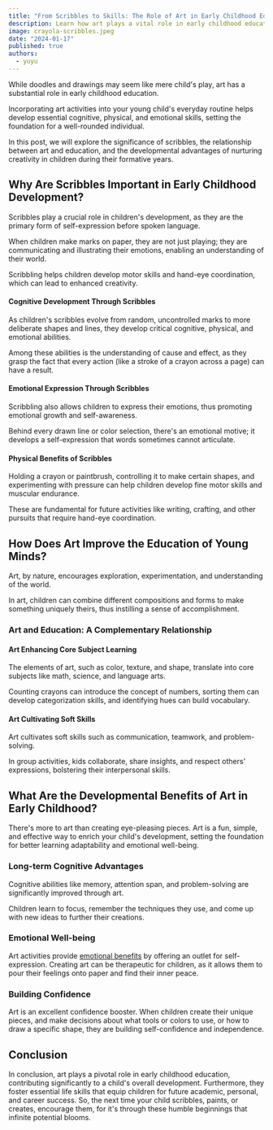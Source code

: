 ```yaml
---
title: "From Scribbles to Skills: The Role of Art in Early Childhood Education"
description: Learn how art plays a vital role in early childhood education, turning scribbles into developmental skills for your child.
image: crayola-scribbles.jpeg
date: "2024-01-17"
published: true
authors:
  - yuyu
---
```


While doodles and drawings may seem like mere child's play, art has a substantial role in early childhood education.

Incorporating art activities into your young child's everyday routine helps develop essential cognitive, physical, and emotional skills, setting the foundation for a well-rounded individual.

In this post, we will explore the significance of scribbles, the relationship between art and education, and the developmental advantages of nurturing creativity in children during their formative years.

## Why Are Scribbles Important in Early Childhood Development?

Scribbles play a crucial role in children's development, as they are the primary form of self-expression before spoken language.

When children make marks on paper, they are not just playing; they are communicating and illustrating their emotions, enabling an understanding of their world.

Scribbling helps children develop motor skills and hand-eye coordination, which can lead to <Link href="/blog/creative-play-grow">enhanced creativity</Link>.

#### Cognitive Development Through Scribbles

As children's scribbles evolve from random, uncontrolled marks to more deliberate shapes and lines, they develop critical cognitive, physical, and emotional abilities.

Among these abilities is the understanding of cause and effect, as they grasp the fact that every action (like a stroke of a crayon across a page) can have a result.

#### Emotional Expression Through Scribbles

Scribbling also allows children to express their emotions, thus promoting emotional growth and self-awareness.

Behind every drawn line or color selection, there's an emotional motive; it develops a self-expression that words sometimes cannot articulate.

#### Physical Benefits of Scribbles

Holding a crayon or paintbrush, controlling it to make certain shapes, and experimenting with pressure can help children develop fine motor skills and muscular endurance.

These are fundamental for future activities like writing, crafting, and other pursuits that require hand-eye coordination.

## How Does Art Improve the Education of Young Minds?

Art, by nature, encourages exploration, experimentation, and understanding of the world.

In art, children can combine different compositions and forms to make something uniquely theirs, thus instilling a sense of accomplishment.

### Art and Education: A Complementary Relationship

#### Art Enhancing Core Subject Learning

The elements of art, such as color, texture, and shape, translate into core subjects like math, science, and language arts.

Counting crayons can introduce the concept of numbers, sorting them can develop categorization skills, and identifying hues can build vocabulary.

#### Art Cultivating Soft Skills

Art cultivates <Link href="/blog/pretend-play-social-skills">soft skills</Link> such as communication, teamwork, and problem-solving.

In group activities, kids collaborate, share insights, and respect others' expressions, bolstering their interpersonal skills.

## What Are the Developmental Benefits of Art in Early Childhood?

There's more to art than creating eye-pleasing pieces. Art is a fun, simple, and effective way to enrich your child's development, setting the foundation for better learning adaptability and emotional well-being.

### Long-term Cognitive Advantages

Cognitive abilities like memory, attention span, and problem-solving are significantly improved through art.

Children learn to focus, remember the techniques they use, and come up with new ideas to further their creations.

### Emotional Well-being

Art activities provide <a href="https://www.clinicgeek.com/blog/teaching-children-emotional-intelligence">emotional benefits</a> by offering an outlet for self-expression. Creating art can be therapeutic for children, as it allows them to pour their feelings onto paper and find their inner peace.

### Building Confidence

Art is an excellent confidence booster. When children create their unique pieces, and make decisions about what tools or colors to use, or how to draw a specific shape, they are building self-confidence and independence.

## Conclusion

In conclusion, art plays a pivotal role in early childhood education, contributing significantly to a child's overall development. Furthermore, they foster essential life skills that equip children for future academic, personal, and career success. So, the next time your child scribbles, paints, or creates, encourage them, for it's through these humble beginnings that infinite potential blooms.
